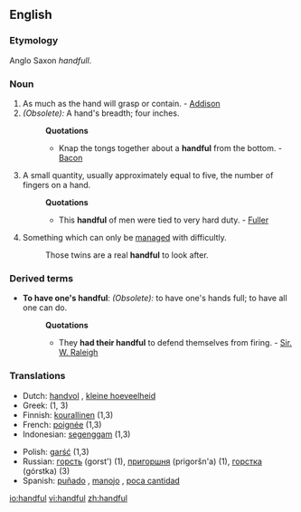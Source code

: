 ==English==

===Etymology===
Anglo Saxon ''handfull''.
===Noun===
{{en-noun}}

#As much as the hand will grasp or contain. - [[Addison]]
#''(Obsolete):'' A hand's breadth; four inches. 
#:'''Quotations'''
#:*Knap the tongs together about a '''handful''' from the bottom. - [[Bacon]]
#A small quantity, usually approximately equal to five, the number of fingers on a hand.
#:'''Quotations'''
#:*This '''handful''' of men were tied to very hard duty. - [[Fuller]]
#Something which can only be [[manage]]d with difficultly. 
#:Those twins are a real '''handful''' to look after.

===Derived terms===
*'''To have one's handful''': ''(Obsolete):'' to have one's hands full; to have all one can do.
*:'''Quotations'''
*:*They '''had their handful''' to defend themselves from firing. - [[Sir. W. Raleigh]]

===Translations===
{{top}}
*Dutch: [[handvol]] {{n}}, [[kleine hoeveelheid]] {{f}}
*Greek: {{trad|el|χούφτα}} {{f}} (1, 3)
*Finnish: [[kourallinen]] (1,3)
*French: [[poignée]] {{f}} (1,3)
*Indonesian: [[genggam|segenggam]] (1,3)
{{mid}}
*Polish: [[garść]] {{f}} (1,3)
*Russian: [[горсть]] (gorst') {{f}} (1), [[пригоршня]] (prigoršn'a) {{f}} (1), [[горстка]] (górstka) {{f}} (3)
*Spanish: [[puñado]] {{m}}, [[manojo]] {{m}}, [[poca cantidad]] {{f}}
{{bottom}}

[[io:handful]]
[[vi:handful]]
[[zh:handful]]